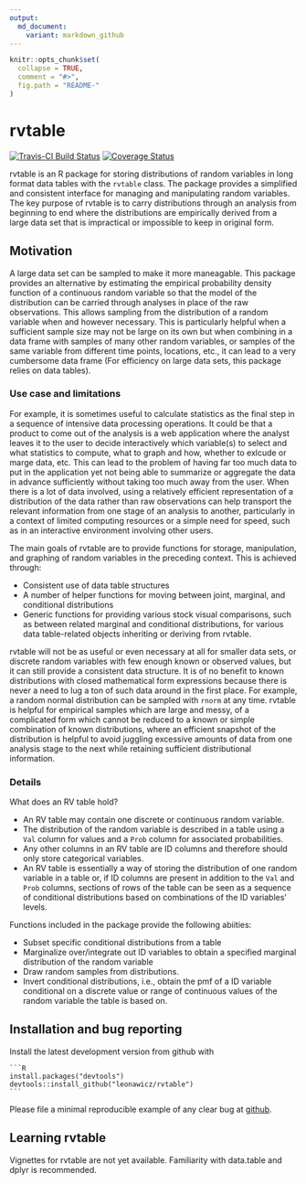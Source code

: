 ```yaml
---
output:
  md_document:
    variant: markdown_github
---
```


<!-- README.md is generated from README.Rmd. Please edit that file -->

```r
knitr::opts_chunk$set(
  collapse = TRUE,
  comment = "#>",
  fig.path = "README-"
)
```

# rvtable

[![Travis-CI Build Status](https://travis-ci.org/leonawicz/rvtable.svg?branch=master)](https://travis-ci.org/leonawicz/rvtable)
[![Coverage Status](https://img.shields.io/codecov/c/github/leonawicz/rvtable/master.svg)](https://codecov.io/github/leonawicz/rvtable?branch=master)

rvtable is an R package for storing distributions of random variables in long format data tables with the `rvtable` class. The package provides a simplified and consistent interface for managing and manipulating random variables.
The key purpose of rvtable is to carry distributions through an analysis from beginning to end where the distributions are empirically derived from a large data set that is impractical or impossible to keep in original form.

## Motivation

A large data set can be sampled to make it more maneagable.
This package provides an alternative by estimating the empirical probability density function of a continuous random variable so that the model of the distribution can be carried through analyses in place of the raw observations.
This allows sampling from the distribution of a random variable when and however necessary.
This is particularly helpful when a sufficient sample size may not be large on its own but when combining in a data frame with samples of many other random variables, or samples of the same variable from different time points, locations, etc., it can lead to a very cumbersome data frame (For efficiency on large data sets, this package relies on data tables).

### Use case and limitations

For example, it is sometimes useful to calculate statistics as the final step in a sequence of intensive data processing operations.
It could be that a product to come out of the analysis is a web application where the analyst leaves it to the user to decide interactively which variable(s) to select and what statistics to compute, what to graph and how,
whether to exlcude or marge data, etc.
This can lead to the problem of having far too much data to put in the application yet not being able to summarize or aggregate the data in advance sufficiently without taking too much away from the user.
When there is a lot of data involved, using a relatively efficient representation of a distribution of the data rather than raw observations can help transport the relevant information from one stage of an analysis to another,
particularly in a context of limited computing resources or a simple need for speed, such as in an interactive environment involving other users.

The main goals of rvtable are to provide functions for storage, manipulation, and graphing of random variables in the preceding context. This is achieved through:

*   Consistent use of data table structures
*   A number of helper functions for moving between joint, marginal, and conditional distributions
*   Generic functions for providing various stock visual comparisons, such as between related marginal and conditional distributions, for various data table-related objects inheriting or deriving from rvtable.

rvtable will not be as useful or even necessary at all for smaller data sets, or discrete random variables with few enough known or observed values, but it can still provide a consistent data structure.
It is of no benefit to known distributions with closed mathematical form expressions because there is never a need to lug a ton of such data around in the first place.
For example, a random normal distribution can be sampled with `rnorm` at any time.
rvtable is helpful for empirical samples which are large and messy, of a complicated form which cannot be reduced to a known or simple combination of known distributions,
where an efficient snapshot of the distribution is helpful to avoid juggling excessive amounts of data from one analysis stage to the next while retaining sufficient distributional information.

### Details

What does an RV table hold?

*    An RV table may contain one discrete or continuous random variable.
*    The distribution of the random variable is described in a table using a `Val` column for values and a `Prob` column for associated probabilities.
*    Any other columns in an RV table are ID columns and therefore should only store categorical variables.
*    An RV table is essentially a way of storing the distribution of one random variable in a table or,
if ID columns are present in addition to the `Val` and `Prob` columns,
sections of rows of the table can be seen as a sequence of conditional distributions based on combinations of the ID variables' levels.

Functions included in the package provide the following abiities:

*    Subset specific conditional distributions from a table
*    Marginalize over/integrate out ID variables to obtain a specified marginal distribution of the random variable
*    Draw random samples from distributions.
*    Invert conditional distributions, i.e., obtain the pmf of a ID variable conditional on a discrete value or range of continuous values of the random variable the table is based on.


## Installation and bug reporting

Install the latest development version from github with

    ```R
    install.packages("devtools")
    devtools::install_github("leonawicz/rvtable")
    ```

Please file a minimal reproducible example of any clear bug at [github](https://github.com/leonawicz/rvtable/issues).

## Learning rvtable

Vignettes for rvtable are not yet available. Familiarity with data.table and dplyr is recommended.
